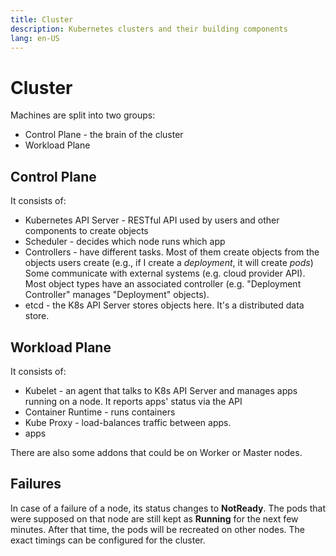 ```yaml
---
title: Cluster
description: Kubernetes clusters and their building components
lang: en-US
---
```


# Cluster

Machines are split into two groups:

- Control Plane - the brain of the cluster
- Workload Plane

## Control Plane

It consists of:

- Kubernetes API Server - RESTful API used by users and other components to
  create objects
- Scheduler - decides which node runs which app
- Controllers - have different tasks. Most of them create objects from the
  objects users create (e.g., if I create a *deployment*, it will create *pods*)
  Some communicate with external systems (e.g. cloud provider API). Most object
  types have an associated controller (e.g. "Deployment Controller" manages
  "Deployment" objects).
- etcd - the K8s API Server stores objects here. It's a distributed data store.

## Workload Plane

It consists of:

- Kubelet - an agent that talks to K8s API Server and manages apps running on a
  node. It reports apps' status via the API
- Container Runtime - runs containers
- Kube Proxy - load-balances traffic between apps.
- apps

There are also some addons that could be on Worker or Master nodes.

## Failures

In case of a failure of a node, its status changes to **NotReady**. The pods
that were supposed on that node are still kept as **Running** for the next few
minutes. After that time, the pods will be recreated on other nodes.
The exact timings can be configured for the cluster.